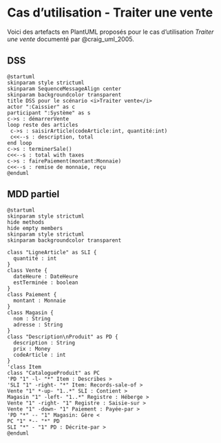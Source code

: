 # Cas d'utilisation - Traiter une vente {#sec-CU_Traiter_vente}

Voici des artefacts en PlantUML proposés pour le cas d'utilisation *Traiter une vente* documenté par @craig_uml_2005.

## DSS {#sec-DSS_traiter_vente}

```.plantuml
@startuml
skinparam style strictuml
skinparam SequenceMessageAlign center
skinparam backgroundcolor transparent
title DSS pour le scénario <i>Traiter vente</i>
actor ":Caissier" as c
participant ":Système" as s
c->s : démarrerVente
loop reste des articles
 c->s : saisirArticle(codeArticle:int, quantité:int)
 c<<--s : description, total
end loop
c->s : terminerSale()
c<<--s : total with taxes
c->s : fairePaiement(montant:Monnaie)
c<<--s : remise de monnaie, reçu
@enduml
```

## MDD partiel

```.plantuml
@startuml
skinparam style strictuml
hide methods
hide empty members
skinparam style strictuml
skinparam backgroundcolor transparent

class "LigneArticle" as SLI {
  quantité : int
}
class Vente {
  dateHeure : DateHeure
  estTerminée : boolean
}
class Paiement {
  montant : Monnaie
}
class Magasin {
  nom : String
  adresse : String
}
class "Description\nProduit" as PD {
  description : String
  prix : Money
  codeArticle : int
}
'class Item
class "CatalogueProduit" as PC
'PD "1" -l- "*" Item : Describes >
'SLI "1" -right- "*" Item: Records-sale-of >
Vente "1" *-up- "1..*" SLI : Contient >
Magasin "1" -left- "1..*" Registre : Héberge >
Vente "1" -right- "1" Registre : Saisie-sur >
Vente "1" -down- "1" Paiement : Payée-par >
'PD "*" -- "1" Magasin: Gère <
PC "1" *-- "*" PD
SLI "*" - "1" PD : Décrite-par >
@enduml
```